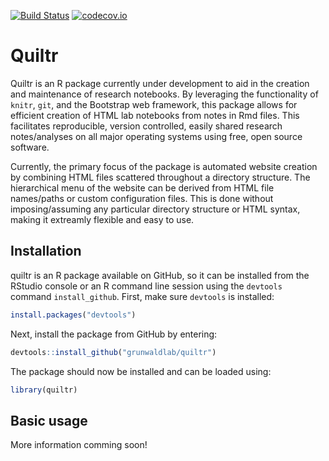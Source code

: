 [![Build Status](https://travis-ci.org/grunwaldlab/quiltr.png?branch=master)](https://travis-ci.org/grunwaldlab/quiltr?branch=master)
[![codecov.io](https://codecov.io/github/grunwaldlab/quiltr/coverage.svg?branch=master)](https://codecov.io/github/grunwaldlab/quiltr?branch=master)

# Quiltr

Quiltr is an R package currently under development to aid in the creation and maintenance of research notebooks. 
By leveraging the functionality of `knitr`, `git`, and the Bootstrap web framework, this package allows for efficient creation of HTML lab notebooks from notes in Rmd files. 
This facilitates reproducible, version controlled, easily shared research notes/analyses on all major operating systems using free, open source software. 

Currently, the primary focus of the package is automated website creation by combining HTML files scattered throughout a directory structure.
The hierarchical menu of the website can be derived from HTML file names/paths or custom configuration files. 
This is done without imposing/assuming any particular directory structure or HTML syntax, making it extreamly flexible and easy to use. 

## Installation

quiltr is an R package available on GitHub, so it can be installed from the RStudio console or an R command line session using the `devtools` command `install_github`.
First, make sure `devtools` is installed:

```r
install.packages("devtools")
```

Next, install the package from GitHub by entering:

```r
devtools::install_github("grunwaldlab/quiltr")
```

The package should now be installed and can be loaded using:

```r
library(quiltr)
```

## Basic usage

More information comming soon!